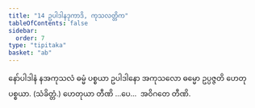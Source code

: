 ```yaml
---
title: "14 ဥပါဒါနဒုကာဒိ, ကုသလတ္တိက"
tableOfContents: false
sidebar:
  order: 7
type: "tipitaka"
basket: "ab"
---
```



<DynamicBreadcrumb />

<Division number="42">

<Paragraph number="101">
နော်ပါဒါနံ နအကုသလံ ဓမ္မံ ပစ္စယာ ဥပါဒါနော အကုသလော ဓမ္မော ဥပ္ပဇ္ဇတိ ဟေတုပစ္စယာ. (သံခိတ္တံ.)
</Paragraph>

<Paragraph number="102">
ဟေတုယာ တီဏိ …ပေ…  အဝိဂတေ တီဏိ.
</Paragraph>
</Division>
